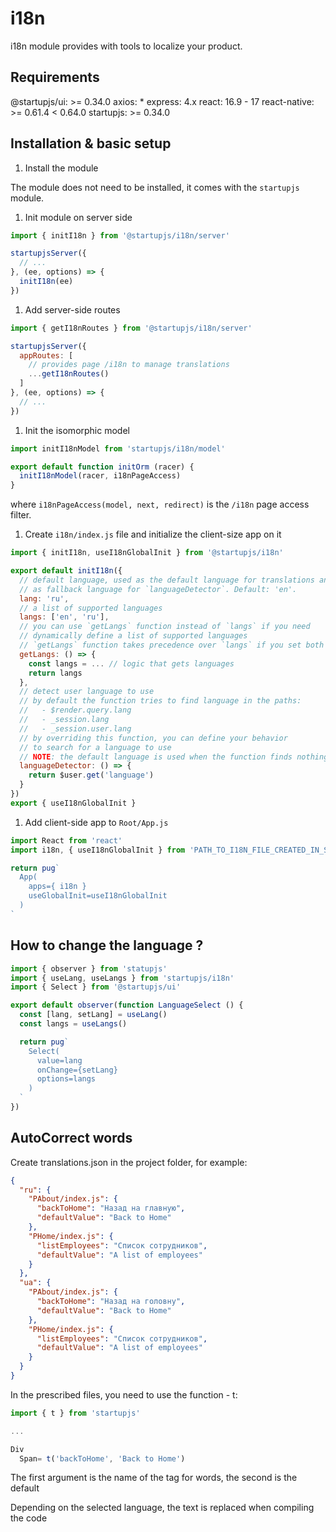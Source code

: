 # i18n

i18n module provides with tools to localize your product.

## Requirements

@startupjs/ui: >= 0.34.0
axios: *
express: 4.x
react: 16.9 - 17
react-native: >= 0.61.4 < 0.64.0
startupjs: >= 0.34.0

## Installation & basic setup

1. Install the module

  The module does not need to be installed, it comes with the `startupjs` module.

1. Init module on server side

  ```js
  import { initI18n } from '@startupjs/i18n/server'

  startupjsServer({
    // ...
  }, (ee, options) => {
    initI18n(ee)
  })
  ```

1. Add server-side routes

  ```js
  import { getI18nRoutes } from '@startupjs/i18n/server'

  startupjsServer({
    appRoutes: [
      // provides page /i18n to manage translations
      ...getI18nRoutes()
    ]
  }, (ee, options) => {
    // ...
  })
  ```

1. Init the isomorphic model

  ```js
  import initI18nModel from 'startupjs/i18n/model'

  export default function initOrm (racer) {
    initI18nModel(racer, i18nPageAccess)
  }
  ```

  where `i18nPageAccess(model, next, redirect)` is the `/i18n` page access filter.

1. Create `i18n/index.js` file and initialize the client-size app on it

  ```js
  import { initI18n, useI18nGlobalInit } from '@startupjs/i18n'

  export default initI18n({
    // default language, used as the default language for translations and
    // as fallback language for `languageDetector`. Default: 'en'.
    lang: 'ru',
    // a list of supported languages
    langs: ['en', 'ru'],
    // you can use `getLangs` function instead of `langs` if you need
    // dynamically define a list of supported languages
    // `getLangs` function takes precedence over `langs` if you set both properties
    getLangs: () => {
      const langs = ... // logic that gets languages
      return langs
    },
    // detect user language to use
    // by default the function tries to find language in the paths:
    //   - $render.query.lang
    //   - _session.lang
    //   - _session.user.lang
    // by overriding this function, you can define your behavior
    // to search for a language to use
    // NOTE: the default language is used when the function finds nothing
    languageDetector: () => {
      return $user.get('language')
    }
  })
  export { useI18nGlobalInit }
  ```

1. Add client-side app to `Root/App.js`

  ```js
  import React from 'react'
  import i18n, { useI18nGlobalInit } from 'PATH_TO_I18N_FILE_CREATED_IN_SECTION_ABOVE'

  return pug`
    App(
      apps={ i18n }
      useGlobalInit=useI18nGlobalInit
    )
  `
  ```

## How to change the language ?

```jsx
import { observer } from 'statupjs'
import { useLang, useLangs } from 'startupjs/i18n'
import { Select } from '@startupjs/ui'

export default observer(function LanguageSelect () {
  const [lang, setLang] = useLang()
  const langs = useLangs()

  return pug`
    Select(
      value=lang
      onChange={setLang}
      options=langs
    )
  `
})
```

## AutoCorrect words

Create translations.json in the project folder, for example:

```json
{
  "ru": {
    "PAbout/index.js": {
      "backToHome": "Назад на главную",
      "defaultValue": "Back to Home"
    },
    "PHome/index.js": {
      "listEmployees": "Список сотрудников",
      "defaultValue": "A list of employees"
    }
  },
  "ua": {
    "PAbout/index.js": {
      "backToHome": "Назад на головну",
      "defaultValue": "Back to Home"
    },
    "PHome/index.js": {
      "listEmployees": "Список сотрудников",
      "defaultValue": "A list of employees"
    }
  }
}
```

In the prescribed files, you need to use the function - t:

```js
import { t } from 'startupjs'

...

Div
  Span= t('backToHome', 'Back to Home')
```

The first argument is the name of the tag for words, the second is the default

Depending on the selected language, the text is replaced when compiling the code
